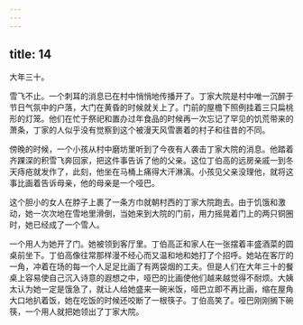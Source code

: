 ```yaml
---
---
---
```

title: 14
---




大年三十。

雪飞不止。一个刺耳的消息已在村中悄悄地传播开了。丁家大院是村中唯一沉醉于节日气氛中的户落，大门在黄昏的时候就关上了。门前的屋檐下照例挂着三只扁桃形的灯笼。他们在忙于祭祀和置办过年食品的时候再一次忘记了罕见的饥荒带来的萧条，丁家的人似乎没有觉察到这个被漫天风雪裹着的村子和往昔的不同。

傍晚的时候，一个小孩从村中磨坊里听到了今夜有人袭击丁家大院的消息。他踏着齐踝深的积雪飞奔回家，把这件事告诉了他的父亲。这位丁伯高的远房亲戚一到冬天痔疮就发作了，此刻，他坐在马桶上痛得大汗淋漓。小孩见父亲没理他，就将这事比画着告诉母亲，他的母亲是一个哑巴。

这个胆小的女人在脖子上裹了一条方巾就朝村西的丁家大院跑去。由于饥饿和激动，她一次次地在雪地里滑倒，当她来到大院的门前，用力摇晃着门上的两只铜圈时，她已经成了一个雪人。

一个用人为她开了门。她被领到客厅里。丁伯高正和家人在一张摆着丰盛酒菜的圆桌前坐下。丁伯高像往常那样漫不经心而又温和地和她打了个招呼。她站在客厅的一角，冲着在场的每一个人足足比画了有两袋烟的工夫。但是人们在大年三十的餐桌上容易使自己沉入诗意的遐想之中，哑巴的比画使他们越来越觉得不耐烦。大姨太认为她一定是饿急了，就让人给她盛来一碗米饭，哑巴立即不再比画，缩在屋角大口地扒着饭，她在吃饭的时候还咬断了一根筷子。丁伯高笑了。哑巴刚刚搁下碗筷，一个用人就把她领出了丁家大院。